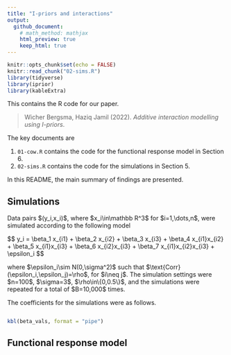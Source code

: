 ```yaml
---
title: "I-priors and interactions"
output: 
  github_document:
    # math_method: mathjax
    html_preview: true
    keep_html: true
---
```


```r
knitr::opts_chunk$set(echo = FALSE)
knitr::read_chunk("02-sims.R")
library(tidyverse)
library(iprior)
library(kableExtra)
```

This contains the R code for our paper.

> Wicher Bergsma, Haziq Jamil (2022). *Additive interaction modelling using I-priors*.

The key documents are

1.  `01-cow.R` contains the code for the functional response model in Section 6.
2.  `02-sims.R` contains the code for the simulations in Section 5.

In this README, the main summary of findings are presented.

## Simulations

Data pairs \$(y_i,x_i)\$, where \$x_i\\in\\mathbb R^3\$ for \$i=1,\\dots,n\$, were simulated according to the following model

\$$
y_i = \\beta_1 x_{i1} + \\beta_2 x_{i2} + \\beta_3 x_{i3} + \\beta_4 x_{i1}x_{i2} + \\beta_5 x_{i1}x_{i3} + \\beta_6 x_{i2}x_{i3} + \\beta_7 x_{i1}x_{i2}x_{i3} + \\epsilon_i
\$$

where \$\\epsilon_i\\sim N(0,\\sigma^2)\$ such that \$\\text{Corr}(\\epsilon_i,\\epsilon_j)=\\rho\$, for \$i\\neq j\$. The simulation settings were \$n=100\$, \$\\sigma=3\$, \$\\rho\\in\\{0,0.5\\}\$, and the simulations were repeated for a total of \$B=10,000\$ times.

The coefficients for the simulations were as follows.

```r
```

```r
kbl(beta_vals, format = "pipe")
```

## Functional response model
